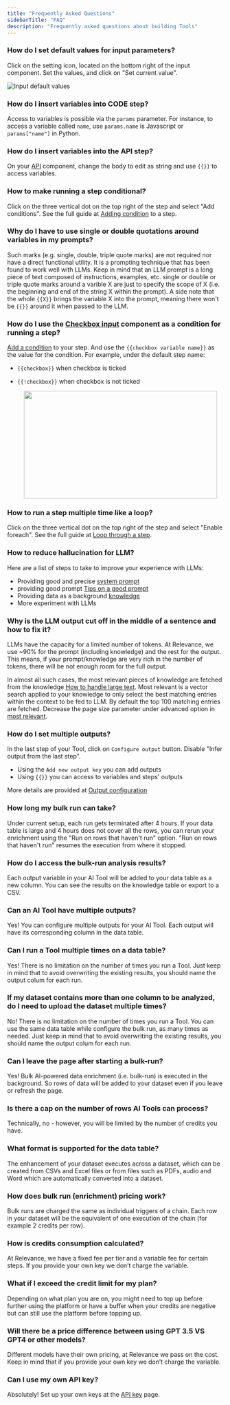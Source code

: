 ```yaml
---
title: "Frequently Asked Questions"
sidebarTitle: "FAQ"
description: "Frequently asked questions about building Tools"
---
```


### How do I set default values for input parameters?

Click on the setting icon, located on the bottom right of the input component. Set the values, and click on "Set current value".

![Input default values](/images/build-custom-tools/tool-step/set-default-value.png)

### How do I insert variables into CODE step?

Access to variables is possible via the `params` parameter. For instance, to access a variable called `name`,
use `params.name` is Javascript or `params["name"]` in Python.

### How do I insert variables into the API step?

On your [API](/tool/api) component, change the body to edit as string and use `{{}}` to access variables.

### How to make running a step conditional?

Click on the three vertical dot on the top right of the step and select "Add conditions".
See the full guide at [Adding condition](/tool/tool-steps/getting-started) to a step.

### Why do I have to use single or double quotations around variables in my prompts?

Such marks (e.g. single, double, triple quote marks) are not required nor have a direct functional utility.
It is a prompting technique that has been found to work well with LLMs.
Keep in mind that an LLM prompt is a long piece of text composed of instructions, examples, etc.
single or double or triple quote marks around a varible X are just to specify the scope of X (i.e. the beginning and end of the string X within the prompt).
A side note that the whole `{{X}}` brings the variable X into the prompt, meaning there won't be `{{}}` around it when passed to the LLM.

### How do I use the [Checkbox input](/tool/user-inputs/check-box) component as a condition for running a step?

[Add a condition](/tool/advanced-setup/conditions) to your step.
And use the `{{checkbox variable name}}` as the value for the condition. For example, under the default step name:

- `{{checkbox}}` when checkbox is ticked
- `{{!checkbox}}` when checkbox is not ticked

  <p align="center">
    <img
      width="450"
      height="250"
      align="center"
      src="/images/build-custom-tools/checkbox-condition.png"
    />
  </p>

### How to run a step multiple time like a loop?

Click on the three vertical dot on the top right of the step and select "Enable foreach".
See the full guide at [Loop through a step](/tool/tool-steps/getting-started#run-a-step-multiple-times-in-a-loop).

### How to reduce hallucination for LLM?

Here are a list of steps to take to improve your experience with LLMs:

- Providing good and precise [system prompt](/tool/tool-steps/llms/llm-advance-setting#system-prompt)
- providing good prompt [Tips on a good prompt](/tool/tool-steps/llms/prompt#tips-on-writing-a-good-prompt-prompt-engineering)
- Providing data as a background [knowledge](/tool/knowledge/knowledge)
- More experiment with LLMs

### Why is the LLM output cut off in the middle of a sentence and how to fix it?

LLMs have the capacity for a limited number of tokens. At Relevance, we use ~90% for the prompt (including knowledge) and the rest for the output.
This means, if your prompt/knowledge are very rich in the number of tokens, there will be not enough room for the full output.

In almost all such cases, the most relevant pieces of knowledge are fetched from the knowledge
[How to handle large text](/tool/tool-steps/llms/how-to-handle-too-much-text).
Most relevant is a vector search applied to your knowledge to only select the best matching entries within the context to be fed to LLM.
By default the top 100 matching entries are fetched. Decrease the page size parameter under advanced option in
[most relevant](/tool/tool-steps/llms/how-to-handle-too-much-text#most-relevant-data).

### How do I set multiple outputs?

In the last step of your Tool, click on `Configure output` button. Disable "Infer output from the last step".

- Using the `Add new output key` you can add outputs
- Using `{{}}` you can access to variables and steps' outputs

More details are provided at [Output configuration](/tool/advanced-setup/output-configuration)

### How long my bulk run can take?

Under current setup, each run gets terminated after 4 hours. If your data table is large and 4 hours does not cover all the rows,
you can rerun your enrichment using the "Run on rows that haven't run" option. "Run on rows that haven't run" resumes the execution
from where it stopped.

### How do I access the bulk-run analysis results?

Each output variable in your AI Tool will be added to your data table as a new column.
You can see the results on the knowledge table or export to a CSV.

### Can an AI Tool have multiple outputs?

Yes!
You can configure multiple outputs for your AI Tool. Each output will have its corresponding column in the data table.

### Can I run a Tool multiple times on a data table?

Yes!
There is no limitation on the number of times you run a Tool. Just keep in mind that to avoid overwriting the existing results, you
should name the output colum for each run.

### If my dataset contains more than one column to be analyzed, do I need to upload the dataset multiple times?

No!
There is no limitation on the number of times you run a Tool. You can use the same data table while configure the bulk run, as many
times as needed.
Just keep in mind that to avoid overwriting the existing results, you should name the output colum for each run.

### Can I leave the page after starting a bulk-run?

Yes!
Bulk AI-powered data enrichment (i.e. bulk-run) is executed in the background. So rows of data will be added to your dataset even
if you leave or refresh the page.

### Is there a cap on the number of rows AI Tools can process?

Technically, no - however, you will be limited by the number of credits you have.

### What format is supported for the data table?

The enhancement of your dataset executes across a dataset, which can be created from CSVs and Excel files or from files
such as PDFs, audio and Word which are automatically converted into a dataset.

### How does bulk run (enrichment) pricing work?

Bulk runs are charged the same as individual triggers of a chain. Each row in your dataset will be the equivalent of one execution
of the chain (for example 2 credits per row).

### How is credits consumption calculated?

At Relevance, we have a fixed fee per tier and a variable fee for certain steps. If you provide your own key we don’t charge the variable.

### What if I exceed the credit limit for my plan?

Depending on what plan you are on, you might need to top up before further using the platform or have a buffer when your credits are negative but can
still use the platform before topping up.

### Will there be a price difference between using GPT 3.5 VS GPT4 or other models?

Different models have their own pricing, at Relevance we pass on the cost. Keep in mind that if you provide your own key we don’t charge the variable.

### Can I use my own API key?

Absolutely!
Set up your own keys at the [API key](/get-started/key-concepts/api-keys) page.
